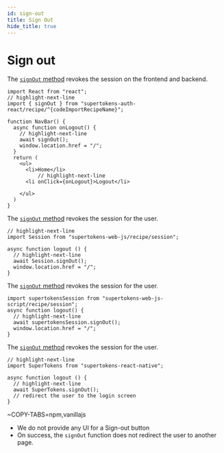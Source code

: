 ```yaml
---
id: sign-out
title: Sign Out
hide_title: true
---
```


<!-- COPY DOCS -->
<!-- ./session/common-customizations/sign-out.mdx -->


# Sign out

<FrontendSDKTabs>
<TabItem value="reactjs">

The [`signOut` method](https://supertokens.com/docs/auth-react/modules/recipe_^{docsLinkRecipeName}.html#signOut) revokes the session on the frontend and backend.

```tsx
import React from "react";
// highlight-next-line
import { signOut } from "supertokens-auth-react/recipe/^{codeImportRecipeName}";

function NavBar() {
  async function onLogout() {
    // highlight-next-line
    await signOut();
    window.location.href = "/";
  }
  return (
    <ul>
      <li>Home</li>
          // highlight-next-line
      <li onClick={onLogout}>Logout</li>

    </ul>
  )
}
```
</TabItem>

<TabItem value="vanillajs">

<NpmOrScriptTabs>
<TabItem value="npm">

The [`signOut` method](https://supertokens.com/docs/web-js/modules/recipe_session.html#signOut-1) revokes the session for the user.

```tsx
// highlight-next-line
import Session from "supertokens-web-js/recipe/session";

async function logout () {
  // highlight-next-line
  await Session.signOut(); 
  window.location.href = "/";
}
```

</TabItem>
<TabItem value="script">

The [`signOut` method](https://supertokens.com/docs/web-js/modules/recipe_session.html#signOut-1) revokes the session for the user.

```tsx
import supertokensSession from "supertokens-web-js-script/recipe/session";
async function logout() {
  // highlight-next-line
  await supertokensSession.signOut();
  window.location.href = "/";
}
```

</TabItem>
</NpmOrScriptTabs>

</TabItem>
<TabItem value="react-native">

The [`signOut` method](https://supertokens.com/docs/react-native/modules.html#signOut) revokes the session for the user.

```tsx
// highlight-next-line
import SuperTokens from "supertokens-react-native";

async function logout () {
  // highlight-next-line
  await SuperTokens.signOut(); 
  // redirect the user to the login screen
}
```

</TabItem>

<TabItem value="angular">

~COPY-TABS=npm,vanillajs

</TabItem>

</FrontendSDKTabs>

- We do not provide any UI for a Sign-out button
- On success, the `signOut` function does not redirect the user to another page.